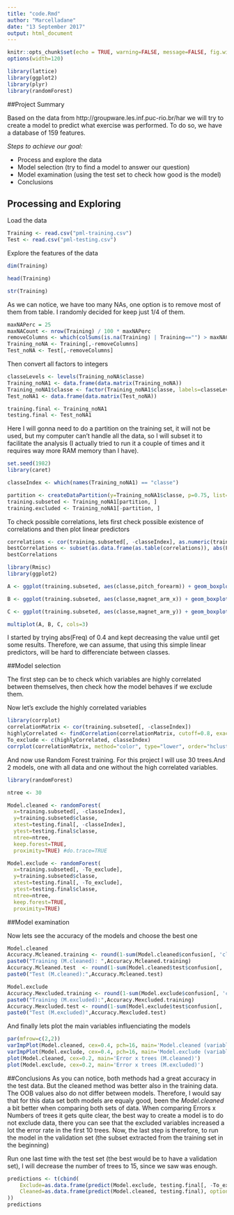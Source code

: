 ```yaml
---
title: "code.Rmd"
author: "Marcelladane"
date: "13 September 2017"
output: html_document
---
```


```r
knitr::opts_chunk$set(echo = TRUE, warning=FALSE, message=FALSE, fig.width=10, fig.height=5)
options(width=120)

library(lattice)
library(ggplot2)
library(plyr)
library(randomForest)
```

##Project Summary

Based on the data from http://groupware.les.inf.puc-rio.br/har we will try to create a model to predict what exercise was performed. To do so, we have a database of 159 features.

*Steps to achieve our goal:*

- Process and explore the data
- Model selection (try to find a model to answer our question)
- Model examination (using the test set to check how good is the model)
- Conclusions

## Processing and Exploring
Load the data
```r
Training <- read.csv("pml-training.csv")
Test <- read.csv("pml-testing.csv")
```

Explore the features of the data
```r
dim(Training)

head(Training)

str(Training)

```

As we can notice, we have too many NAs, one option is to remove most of them from table. I randomly decided for keep just 1/4 of them. 

```r
maxNAPerc = 25
maxNACount <- nrow(Training) / 100 * maxNAPerc
removeColumns <- which(colSums(is.na(Training) | Training=="") > maxNACount)
Training_noNA <- Training[,-removeColumns]
Test_noNA <- Test[,-removeColumns]
```

Then convert all factors to integers
```r
classeLevels <- levels(Training_noNA$classe)
Training_noNA1 <- data.frame(data.matrix(Training_noNA))
Training_noNA1$classe <- factor(Training_noNA1$classe, labels=classeLevels)
Test_noNA1 <- data.frame(data.matrix(Test_noNA))

training.final <- Training_noNA1
testing.final <- Test_noNA1
```

Here I will gonna need to do a partition on the training set, it will not be used, but my computer can't handle all the data, so I will subset it to facilitate the analysis (I actually tried to run it a couple of times and it requires way more RAM memory than I have). 
```r
set.seed(1982)
library(caret)

classeIndex <- which(names(Training_noNA1) == "classe")

partition <- createDataPartition(y=Training_noNA1$classe, p=0.75, list=FALSE)
training.subseted <- Training_noNA1[partition, ]
training.excluded <- Training_noNA1[-partition, ]
```

To check possible correlations, lets first check possible existence of correlations and then plot linear predictors

```r
correlations <- cor(training.subseted[, -classeIndex], as.numeric(training.subseted$classe))
bestCorrelations <- subset(as.data.frame(as.table(correlations)), abs(Freq)>0.2)
bestCorrelations
```

```r
library(Rmisc)
library(ggplot2)

A <- ggplot(training.subseted, aes(classe,pitch_forearm)) + geom_boxplot(aes(fill=classe))

B <- ggplot(training.subseted, aes(classe,magnet_arm_x)) + geom_boxplot(aes(fill=classe))

C <- ggplot(training.subseted, aes(classe,magnet_arm_y)) + geom_boxplot(aes(fill=classe))

multiplot(A, B, C, cols=3)
```

I started by trying abs(Freq) of 0.4 and kept decreasing the value until get some results. Therefore, we can assume, that using this simple linear predictors, will be hard to differenciate between classes.

##Model selection 

The first step can be to check which variables are highly correlated between themselves, then check how the model behaves if we exclude them. 

Now let's exclude the highly correlated variables
```r
library(corrplot)
correlationMatrix <- cor(training.subseted[, -classeIndex])
highlyCorrelated <- findCorrelation(correlationMatrix, cutoff=0.8, exact=TRUE)
To_exclude <- c(highlyCorrelated, classeIndex)
corrplot(correlationMatrix, method="color", type="lower", order="hclust", tl.cex=0.6, tl.col="black")
```

And now use Random Forest training. For this project I will use 30 trees.And 2 models, one with all data and one without the high correlated variables.

```r
library(randomForest)

ntree <- 30 

Model.cleaned <- randomForest(
  x=training.subseted[, -classeIndex], 
  y=training.subseted$classe,
  xtest=testing.final[, -classeIndex], 
  ytest=testing.final$classe, 
  ntree=ntree,
  keep.forest=TRUE,
  proximity=TRUE) #do.trace=TRUE

Model.exclude <- randomForest(
  x=training.subseted[, -To_exclude], 
  y=training.subseted$classe,
  xtest=testing.final[, -To_exclude], 
  ytest=testing.final$classe, 
  ntree=ntree,
  keep.forest=TRUE,
  proximity=TRUE) 

```

##Model examination

Now lets see the accuracy of the models and choose the best one
```r
Model.cleaned
Accuracy.Mcleaned.training <- round(1-sum(Model.cleaned$confusion[, 'class.error']),3)
paste0("Training (M.cleaned): ",Accuracy.Mcleaned.training)
Accuracy.Mcleaned.test  <- round(1-sum(Model.cleaned$test$confusion[, 'class.error']),3)
paste0("Test (M.cleaned):",Accuracy.Mcleaned.test)

Model.exclude
Accuracy.Mexcluded.training <- round(1-sum(Model.exclude$confusion[, 'class.error']),3)
paste0("Training (M.excluded):",Accuracy.Mexcluded.training)
Accuracy.Mexcluded.test <- round(1-sum(Model.exclude$test$confusion[, 'class.error']),3)
paste0("Test (M.excluded)",Accuracy.Mexcluded.test)
```

And finally lets plot the main variables influenciating the models

```r
par(mfrow=c(2,2)) 
varImpPlot(Model.cleaned, cex=0.4, pch=16, main='Model.cleaned (variables)')
varImpPlot(Model.exclude, cex=0.4, pch=16, main='Model.exclude (variables)')
plot(Model.cleaned, cex=0.2, main='Error x trees (M.cleaned)')
plot(Model.exclude, cex=0.2, main='Error x trees (M.excluded)')
```

##Conclusions
As you can notice, both methods had a great accuracy in the test data. 
But the cleaned method was better also in the training data. 
The OOB values also do not differ between models. Therefore, I would say that for this data set both models are equaly good, been the *Model.cleaned* a bit better when comparing both sets of data.
When comparing Errors x Numbers of trees it gets quite clear, the best way to create a model is to do not exclude data, there you can see that the excluded variables increased a lot the error rate in the first 10 trees.
Now, the last step is therefore, to run the model in the validation set (the subset extracted from the training set in the beginning)

Run one last time with the test set (the best would be to have a validation set), I will decrease the number of trees to 15, since we saw was enough.
```r
predictions <- t(cbind(
    Exclude=as.data.frame(predict(Model.exclude, testing.final[, -To_exclude]), optional=TRUE),
    Cleaned=as.data.frame(predict(Model.cleaned, testing.final), optional=TRUE)
))
predictions
```

